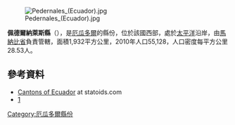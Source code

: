 [[Image:Pedernales_(Ecuador).jpg|right]]

{{Coord|0|4|N|80|3|W|display=title}}

'''佩德爾納萊斯縣'''（{{lang-es|Cantón Pedernales}}），是[[厄瓜多爾|厄瓜多爾]]的縣份，位於該國西部，處於[[太平洋|太平洋]]沿岸，由[[馬納比省|馬納比省]]負責管轄，面積1,932平方公里，2010年人口55,128，人口密度每平方公里28.53人。

==參考資料==
*[http://www.statoids.com/yec.html Cantons of Ecuador]{{Wayback|url=http://www.statoids.com/yec.html |date=20110628180130 }} at statoids.com
*[http://www.ecuadorencifras.gob.ec/resultados/]{{Wayback|url=http://www.ecuadorencifras.gob.ec/resultados/ |date=20170724030253 }}

{{厄瓜多爾縣份}}

[[Category:厄瓜多爾縣份|Category:厄瓜多爾縣份]]


{{Ecuador-geo-stub}}